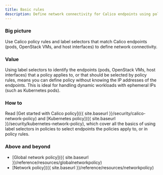 ```yaml
---
title: Basic rules
description: Define network connectivity for Calico endpoints using policy rules and label selectors. 
---
```


### Big picture

Use Calico policy rules and label selectors that match Calico endpoints (pods, OpenStack VMs, and host interfaces) to define network connectivity.

### Value

Using label selectors to identify the endpoints (pods, OpenStack VMs, host interfaces) that a policy applies to, or that should be selected by policy rules, means you can define policy without knowing the IP addresses of the endpoints. This is ideal for handling dynamic workloads with ephemeral IPs (such as Kubernetes pods).

### How to

Read [Get started with Calico policy]({{ site.baseurl }}/security/calico-network-policy) and [Kubernetes policy]({{ site.baseurl }}/security/kubernetes-network-policy), which cover all the basics of using label selectors in policies to select endpoints the policies apply to, or in policy rules. 

### Above and beyond

- [Global network policy]({{ site.baseurl }}/reference/resources/globalnetworkpolicy)
- [Network policy]({{ site.baseurl }}/reference/resources/networkpolicy)

